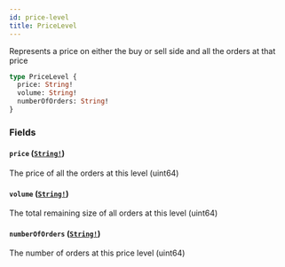 ```yaml
---
id: price-level
title: PriceLevel
---
```


Represents a price on either the buy or sell side and all the orders at that price

```graphql
type PriceLevel {
  price: String!
  volume: String!
  numberOfOrders: String!
}
```

### Fields

#### `price` ([`String!`](/graphql/scalars/string))

The price of all the orders at this level (uint64)

#### `volume` ([`String!`](/graphql/scalars/string))

The total remaining size of all orders at this level (uint64)

#### `numberOfOrders` ([`String!`](/graphql/scalars/string))

The number of orders at this price level (uint64)
